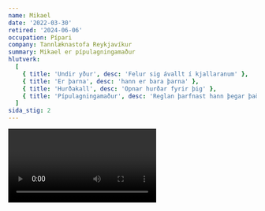 ```yaml
---
name: Mikael
date: '2022-03-30'
retired: '2024-06-06'
occupation: Pípari
company: Tannlæknastofa Reykjavíkur
summary: Mikael er pípulagningamaður
hlutverk:
  [
    { title: 'Undir yður', desc: 'Felur sig ávallt í kjallaranum' },
    { title: 'Er þarna', desc: 'hann er bara þarna' },
    { title: 'Hurðakall', desc: 'Opnar hurðar fyrir þig' },
    { title: 'Pípulagningamaður', desc: 'Reglan þarfnast hann þegar það kemur að pípulagningum' },
  ]
sida_stig: 2
---
```


<Video id="Xp0lXGHU12Q" />

- [Laga klósett](https://www.youtube.com/watch?v=quwCR4vgEyI&ab_channel=NYDRAINS-TheOriginal49.95AnySewerorDrain)

- [Flóð](https://www.youtube.com/watch?v=OP30okjpCko&ab_channel=cobblewagen)
